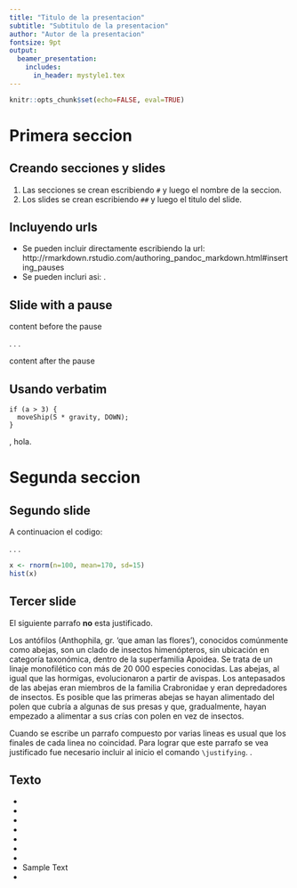 ```yaml
---
title: "Titulo de la presentacion"
subtitle: "Subtitulo de la presentacion"
author: "Autor de la presentacion"
fontsize: 9pt
output:
  beamer_presentation:
    includes:
      in_header: mystyle1.tex
---
```


```r
knitr::opts_chunk$set(echo=FALSE, eval=TRUE)
```

# Primera seccion

## Creando secciones y slides
1. Las secciones se crean escribiendo `#` y luego el nombre de la seccion.
2. Los slides se crean escribiendo `##` y luego el titulo del slide.

## Incluyendo urls

- Se pueden incluir directamente escribiendo la url: http://rmarkdown.rstudio.com/authoring_pandoc_markdown.html#inserting_pauses
- Se pueden incluri asi: \url{http://svmiller.com/blog/2015/02/moving-from-beamer-to-r-markdown/}.




## Slide with a pause

content before the pause

. . .

content after the pause

## Usando verbatim

~~~~~~~
if (a > 3) {
  moveShip(5 * gravity, DOWN);
}
~~~~~~~

\begin{verbatim}
if (a > 3) {
  moveShip(5 * gravity, DOWN);
}
\end{verbatim}

\verb|hola|, hola.

# Segunda seccion

## Segundo slide
A continuacion el codigo:

. . .

```r
x <- rnorm(n=100, mean=170, sd=15)
hist(x)
```


## Tercer slide

El siguiente parrafo __no__ esta justificado.

Los antófilos (Anthophila, gr. ‘que aman las flores’), conocidos comúnmente como abejas, son un clado de insectos himenópteros, sin ubicación en categoría taxonómica, dentro de la superfamilia Apoidea. Se trata de un linaje monofilético con más de 20 000 especies conocidas. Las abejas, al igual que las hormigas, evolucionaron a partir de avispas. Los antepasados de las abejas eran miembros de la familia Crabronidae y eran depredadores de insectos. Es posible que las primeras abejas se hayan alimentado del polen que cubría a algunas de sus presas y que, gradualmente, hayan empezado a alimentar a sus crías con polen en vez de insectos.

\justifying

Cuando se escribe un parrafo compuesto por varias lineas es usual que los finales de cada linea no coincidad. Para lograr que este parrafo se vea justificado fue necesario incluir al inicio el comando `\justifying`. \alert{Este parrafo si esta justificado}.

## Texto
- \emph{Sample Text}
- \textbf{Sample Text}
- \textit{Sample Text}
- \textsl{Sample Text}
- \alert{Sample Text}
- \textrm{Sample Text}
- \textsf{Sample Text}
- \color{green} Sample Text
- \structure{Sample Text}


